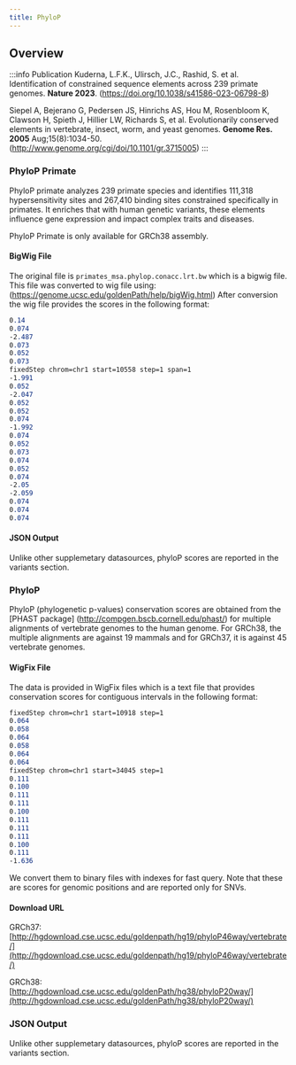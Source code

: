 ```yaml
---
title: PhyloP
---
```



## Overview

:::info Publication
Kuderna, L.F.K., Ulirsch, J.C., Rashid, S. et al. Identification of constrained sequence elements across 239 primate genomes. **Nature 2023**. (https://doi.org/10.1038/s41586-023-06798-8)

Siepel A, Bejerano G, Pedersen JS, Hinrichs AS, Hou M, Rosenbloom K, Clawson H, Spieth J, Hillier LW, Richards S, et al. Evolutionarily conserved elements in vertebrate, insect, worm, and yeast genomes. **Genome Res. 2005** Aug;15(8):1034-50.  (http://www.genome.org/cgi/doi/10.1101/gr.3715005)
:::


### PhyloP Primate
PhyloP primate analyzes 239 primate species and identifies 111,318 hypersensitivity sites and 267,410 binding sites constrained specifically in primates.
It enriches that with human genetic variants, these elements influence gene expression and impact complex traits and diseases.

PhyloP Primate is only available for GRCh38 assembly.

#### BigWig File
The original file is `primates_msa.phylop.conacc.lrt.bw` which is a bigwig file. This file was converted to wig file using:
(https://genome.ucsc.edu/goldenPath/help/bigWig.html)
After conversion the wig file provides the scores in the following format:
```scss
0.14
0.074
-2.487
0.073
0.052
0.073
fixedStep chrom=chr1 start=10558 step=1 span=1
-1.991
0.052
-2.047
0.052
0.052
0.074
-1.992
0.074
0.052
0.073
0.074
0.052
0.074
-2.05
-2.059
0.074
0.074
0.074
```
#### JSON Output
Unlike other supplemetary datasources, phyloP scores are reported in the variants section.
<PHYLOPPRIMATEJSON />

### PhyloP

PhyloP (phylogenetic p-values) conservation scores are obtained from the [PHAST package] (http://compgen.bscb.cornell.edu/phast/) for multiple alignments of vertebrate genomes to the human genome. For GRCh38, the multiple alignments are against 19 mammals and for GRCh37, it is against 45 vertebrate genomes.


#### WigFix File
The data is provided in WigFix files which is a text file that provides conservation scores for contiguous intervals in the following format:
```scss
fixedStep chrom=chr1 start=10918 step=1
0.064
0.058
0.064
0.058
0.064
0.064
fixedStep chrom=chr1 start=34045 step=1
0.111
0.100
0.111
0.111
0.100
0.111
0.111
0.111
0.100
0.111
-1.636
```
We convert them to binary files with indexes for fast query. Note that these are scores for genomic positions and are reported only for SNVs.
#### Download URL

GRCh37: [http://hgdownload.cse.ucsc.edu/goldenpath/hg19/phyloP46way/vertebrate/](http://hgdownload.cse.ucsc.edu/goldenpath/hg19/phyloP46way/vertebrate/)

GRCh38: [http://hgdownload.cse.ucsc.edu/goldenPath/hg38/phyloP20way/](http://hgdownload.cse.ucsc.edu/goldenPath/hg38/phyloP20way/)

### JSON Output
Unlike other supplemetary datasources, phyloP scores are reported in the variants section.
<PHYLOPJSON />
